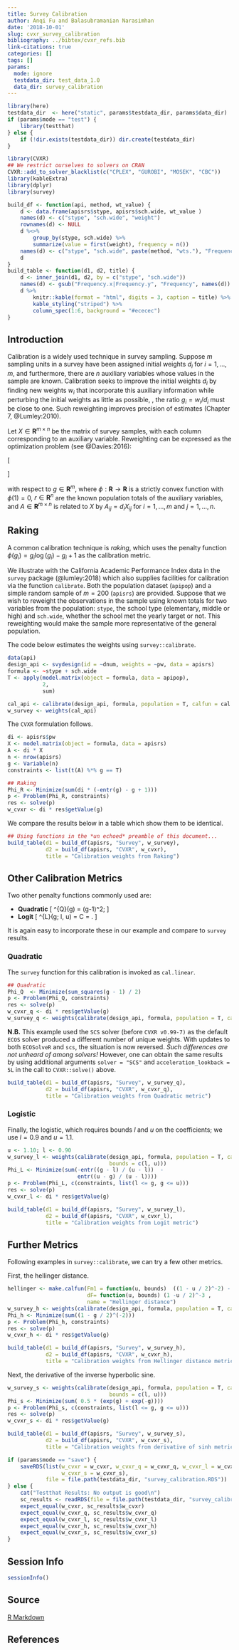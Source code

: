 ```yaml
---
title: Survey Calibration
author: Anqi Fu and Balasubramanian Narasimhan
date: '2018-10-01'
slug: cvxr_survey_calibration
bibliography: ../bibtex/cvxr_refs.bib
link-citations: true
categories: []
tags: []
params:
  mode: ignore
  testdata_dir: test_data_1.0
  data_dir: survey_calibration
---
```


```r
library(here)
testdata_dir  <- here("static", params$testdata_dir, params$data_dir) 
if (params$mode == "test") {
    library(testthat)
} else {
    if (!dir.exists(testdata_dir)) dir.create(testdata_dir)
}
```


```r
library(CVXR)
## We restrict ourselves to solvers on CRAN
CVXR::add_to_solver_blacklist(c("CPLEX", "GUROBI", "MOSEK", "CBC"))
library(kableExtra)
library(dplyr)
library(survey)

build_df <- function(api, method, wt_value) {
    d <- data.frame(apisrs$stype, apisrs$sch.wide, wt_value )
    names(d) <- c("stype", "sch.wide", "weight")
    rownames(d) <- NULL
    d %<>%
        group_by(stype, sch.wide) %>%
        summarize(value = first(weight), frequency = n())
    names(d) <- c("stype", "sch.wide", paste(method, "wts."), "Frequency")
    d
}
build_table <- function(d1, d2, title) {
    d <- inner_join(d1, d2, by = c("stype", "sch.wide"))
    names(d) <- gsub("Frequency.x|Frequency.y", "Frequency", names(d))
    d %>%
        knitr::kable(format = "html", digits = 3, caption = title) %>%
        kable_styling("striped") %>%
        column_spec(1:6, background = "#ececec")
}
```


## Introduction

Calibration is a widely used technique in survey sampling. Suppose
$m$ sampling units in a survey have been assigned initial weights
$d_i$ for $i = 1,\ldots,m$, and furthermore, there are $n$ auxiliary
variables whose values in the sample are known. Calibration seeks to
improve the initial weights $d_i$ by finding new weights $w_i$ that
incorporate this auxiliary information while perturbing the initial
weights as little as possible, \ie, the ratio $g_i = w_i/d_i$ must
be close to one. Such reweighting improves precision of estimates
(Chapter 7, @Lumley:2010).

Let $X \in {\mathbf R}^{m \times n}$ be the matrix of survey samples, with
each column corresponding to an auxiliary variable. Reweighting can be
expressed as the optimization problem (see @Davies:2016):

\[
	\begin{array}{ll}
		\mbox{minimize} & \sum_{i=1}^m d_i\phi(g_i) \\
		\mbox{subject to} & A^Tg = r
	\end{array}
\]

with respect to $g \in {\mathbf R}^m$, where $\phi:{\mathbf R} \rightarrow
{\mathbf R}$ is a strictly convex function with $\phi(1) = 0$, $r \in
{\mathbf R}^n$ are the known population totals of the auxiliary variables,
and $A \in {\mathbf R}^{m \times n}$ is related to $X$ by $A_{ij} =
d_iX_{ij}$ for $i = 1,\ldots,m$ and $j = 1,\ldots,n$. 

## Raking 

A common calibration technique is _raking_, which uses the penalty
function $\phi(g_i) = g_i\log(g_i) - g_i + 1$ as the calibration
metric.

We illustrate with the California Academic Performance Index data in
the `survey` package (@lumley:2018) which also supplies facilities for
calibration via the function `calibrate`. Both the population dataset
(`apipop`) and a simple random sample of $m = 200$ (`apisrs`) are
provided. Suppose that we wish to reweight the observations in the
sample using known totals for two variables from the population:
`stype`, the school type (elementary, middle or high) and `sch.wide`,
whether the school met the yearly target or not. This reweighting
would make the sample more representative of the general population.

The code below estimates the weights using `survey::calibrate`.

```r
data(api)
design_api <- svydesign(id = ~dnum, weights = ~pw, data = apisrs)
formula <- ~stype + sch.wide
T <- apply(model.matrix(object = formula, data = apipop),
           2,
           sum)

cal_api <- calibrate(design_api, formula, population = T, calfun = cal.raking)
w_survey <- weights(cal_api)
```

The `CVXR` formulation follows.

```r
di <- apisrs$pw
X <- model.matrix(object = formula, data = apisrs)
A <- di * X
n <- nrow(apisrs)
g <- Variable(n)
constraints <- list(t(A) %*% g == T)

## Raking
Phi_R <- Minimize(sum(di * (-entr(g) - g + 1)))
p <- Problem(Phi_R, constraints)
res <- solve(p)
w_cvxr <- di * res$getValue(g)
```

We compare the results below in a table which show them to be identical.

```r
## Using functions in the *un echoed* preamble of this document...
build_table(d1 = build_df(apisrs, "Survey", w_survey),
            d2 = build_df(apisrs, "CVXR", w_cvxr),
            title = "Calibration weights from Raking")
```

## Other Calibration Metrics

Two other penalty functions commonly used are:

- __Quadratic__
\[
  \phi^{Q}(g) = \frac{1}{2}(g-1)^2;
\]
- __Logit__
\[
  \phi^{L}(g; l, u) = \frac{1}{C}\biggl[ (g-l)\log\left(\frac{g-l}{1-l}\right) +
  (u-g)\log\left(\frac{u-g}{u-1}\right) \biggr] \mbox{ for } C = \frac{u-l}{(1-l)(u-1)}.
\]

It is again easy to incorporate these in our example and compare to
`survey` results.

### Quadratic 

The `survey` function for this calibration is invoked as `cal.linear`.

```r
## Quadratic
Phi_Q  <- Minimize(sum_squares(g - 1) / 2)
p <- Problem(Phi_Q, constraints)
res <- solve(p)
w_cvxr_q <- di * res$getValue(g)
w_survey_q <- weights(calibrate(design_api, formula, population = T, calfun = cal.linear))
```

__N.B.__ This example used the `SCS` solver (before `CVXR v0.99-7)` as
the default `ECOS` solver produced a different number of unique
weights. With updates to both `ECOSolveR` and `scs`, the situation is
now reversed. _Such differences are not unheard of among solvers!_
However, one can obtain the same results by using additional arguments
`solver = "SCS"` and `acceleration_lookback = 5L` in the call to
`CVXR::solve()` above.

```r
build_table(d1 = build_df(apisrs, "Survey", w_survey_q),
            d2 = build_df(apisrs, "CVXR", w_cvxr_q),
            title = "Calibration weights from Quadratic metric")
```

### Logistic 

Finally, the logistic, which requires bounds $l$ and $u$ on the
coefficients; we use $l=0.9$ and $u=1.1$.

```r
u <- 1.10; l <- 0.90
w_survey_l <- weights(calibrate(design_api, formula, population = T, calfun = cal.linear,
                                bounds = c(l, u)))
Phi_L <- Minimize(sum(-entr((g - l) / (u - l))  -
                      entr((u - g) / (u - l)))) 
p <- Problem(Phi_L, c(constraints, list(l <= g, g <= u)))
res <- solve(p)
w_cvxr_l <- di * res$getValue(g)
```

```r
build_table(d1 = build_df(apisrs, "Survey", w_survey_l),
            d2 = build_df(apisrs, "CVXR", w_cvxr_l),
            title = "Calibration weights from Logit metric")
```

## Further Metrics

Following examples in `survey::calibrate`, we can try a few other metrics.

First, the hellinger distance.

```r
hellinger <- make.calfun(Fm1 = function(u, bounds)  ((1 - u / 2)^-2) - 1,
                         dF= function(u, bounds) (1 -u / 2)^-3 ,
                         name = "Hellinger distance")
w_survey_h <- weights(calibrate(design_api, formula, population = T, calfun = hellinger))
Phi_h <- Minimize(sum((1 - g / 2)^(-2)))
p <- Problem(Phi_h, constraints)
res <- solve(p)
w_cvxr_h <- di * res$getValue(g)
```

```r
build_table(d1 = build_df(apisrs, "Survey", w_survey_h),
            d2 = build_df(apisrs, "CVXR", w_cvxr_h),
            title = "Calibration weights from Hellinger distance metric")
```

Next, the derivative of the inverse hyperbolic sine. 

```r
w_survey_s <- weights(calibrate(design_api, formula, population = T, calfun = cal.sinh,
                                bounds = c(l, u)))
Phi_s <- Minimize(sum( 0.5 * (exp(g) + exp(-g))))
p <- Problem(Phi_s, c(constraints, list(l <= g, g <= u)))
res <- solve(p)
w_cvxr_s <- di * res$getValue(g)
```

```r
build_table(d1 = build_df(apisrs, "Survey", w_survey_s),
            d2 = build_df(apisrs, "CVXR", w_cvxr_s),
            title = "Calibration weights from derivative of sinh metric")

```

```r
if (params$mode == "save") {
    saveRDS(list(w_cvxr = w_cvxr, w_cvxr_q = w_cvxr_q, w_cvxr_l = w_cvxr_l, w_cvxr_h = w_cvxr_h,
                 w_cvxr_s = w_cvxr_s),
            file = file.path(testdata_dir, "survey_calibration.RDS"))
} else {
    cat("Testthat Results: No output is good\n")
    sc_results <- readRDS(file = file.path(testdata_dir, "survey_calibration.RDS"))
    expect_equal(w_cvxr, sc_results$w_cvxr)
    expect_equal(w_cvxr_q, sc_results$w_cvxr_q)
    expect_equal(w_cvxr_l, sc_results$w_cvxr_l)
    expect_equal(w_cvxr_h, sc_results$w_cvxr_h)
    expect_equal(w_cvxr_s, sc_results$w_cvxr_s)    
}
```


## Session Info

```r
sessionInfo()
```

## Source

[R Markdown](https://github.com/bnaras/cvxr_docs/blob/master/content/cvxr_examples/survey_calibration.Rmd)


## References
